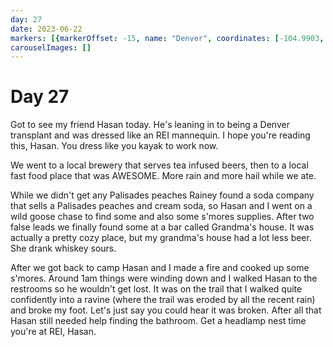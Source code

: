 ```yaml
---
day: 27
date: 2023-06-22
markers: [{markerOffset: -15, name: "Denver", coordinates: [-104.9903, 39.7392]}]
carouselImages: []
---
```

# Day 27

Got to see my friend Hasan today. He's leaning in to being a Denver transplant and was dressed like an REI mannequin. I hope you're reading this, Hasan. You dress like you kayak to work now.

We went to a local brewery that serves tea infused beers, then to a local fast food place that was AWESOME. More rain and more hail while we ate.

While we didn't get any Palisades peaches Rainey found a soda company that sells a Palisades peaches and cream soda, so Hasan and I went on a wild goose chase to find some and also some s'mores supplies. After two false leads we finally found some at a bar called Grandma's house. It was actually a pretty cozy place, but my grandma's house had a lot less beer. She drank whiskey sours.

After we got back to camp Hasan and I made a fire and cooked up some s'mores. Around 1am things were winding down and I walked Hasan to the restrooms so he wouldn't get lost. It was on the trail that I walked quite confidently into a ravine (where the trail was eroded by all the recent rain) and broke my foot. Let's just say you could hear it was broken. After all that Hasan still needed help finding the bathroom. Get a headlamp nest time you're at REI, Hasan.
